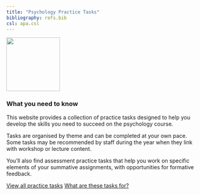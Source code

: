 ```yaml
---
title: "Psychology Practice Tasks"
bibliography: refs.bib
csl: apa.csl
---
```


![](images/PNG%20UoP%20Logo_LA_Colour_School%20of%20Psychology.png){width="10em"}

::: column-margin
<!-- ![](images/bpplogo.png){width=80%} -->
:::

### What you need to know

This website provides a collection of practice tasks designed to help you develop the skills you need to succeed on the psychology course. 

Tasks are organised by theme and can be completed at your own pace. Some tasks may be recommended by staff during the year when they link with workshop or lecture content.

You'll also find assessment practice tasks that help you work on specific elements of your summative assignments, with opportunities for formative feedback.

[View all practice tasks](tasks.html){.btn .btn-primary .btn-lg}
[What are these tasks for?](practice.html){.btn .btn-success .btn-lg}
